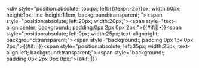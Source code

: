 <includeonly><div <!--
-->style="position:absolute; top:{{{4|0}}}px; left:{{#expr:{{{5|25}}}-25}}px; width:60px; height:1px; line-height:1.1em; background:transparent; "><span <!--
MID-->style="position:absolute; left:20px; width:20px;"><span <!--
    -->style="text-align:center; background:{{{background|white}}}; padding:0px 2px 0px 2px;">{{#if:{{{3|}}}|{{IPA|[[{{IPA symbol|{{{3|}}}|output=wikipage}}|{{{3|}}}]]}}|&bull;}}</span></span><span <!--
LE -->style="position:absolute; left:0px; width:25px; text-align:right; background:transparent;"><span <!--
    -->style="background:{{{background|white}}}; padding:0px 1px 0px 2px;">{{#if:{{{1|}}}|{{IPA|[[{{IPA symbol|{{{1|}}}|output=wikipage}}|{{{1|}}}]]}}|}}</span></span><span <!--
RI -->style="position:absolute; left:35px; width:25px; text-align:left; background:transparent;"><span <!--
    -->style="background:{{{background|white}}}; padding:0px 2px 0px 0px;">{{#if:{{{2|}}}|{{IPA|[[{{IPA symbol|{{{2|}}}|output=wikipage}}|{{{2|}}}]]}}|}}</span></span></div></includeonly><noinclude>
{{clear}}<!--Opaque background needed: white (3x, the innermost boxes. Is a infobox backgr); other backgrounds:transparent (outer boxes)-->
<!--{{documentation}}-->
</noinclude>